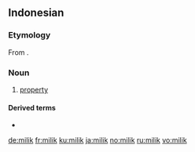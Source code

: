 ==Indonesian==

===Etymology===
From {{etyl|ar|id}} {{l|ar|ملك|sc=Arab|tr=milk}}.

===Noun===
{{infl|id|noun}}

# [[property]]

====Derived terms====
* {{l|id|memilik}}

[[de:milik]]
[[fr:milik]]
[[ku:milik]]
[[ja:milik]]
[[no:milik]]
[[ru:milik]]
[[vo:milik]]